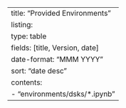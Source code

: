 ---
title: "Provided Environments"
listing: 
    type: table
    fields: [title, Version, date]
    date-format: "MMM YYYY"
    sort: "date desc"
    contents: 
        - "environments/dsks/*.ipynb"
---